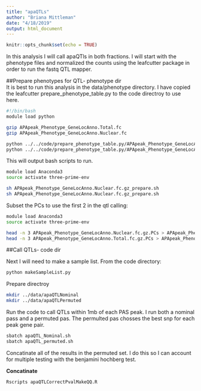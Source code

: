 ```yaml
---
title: "apaQTLs"
author: "Briana Mittleman"
date: "4/18/2019"
output: html_document
---
```


```r
knitr::opts_chunk$set(echo = TRUE)
```

In this analysis I will call apaQTls in both fractions. I will start with the phenotype files and normalized the counts using the leafcutter package in order to run the fastq QTL mapper.  


##Prepare phenotypes for QTL- phenotype dir  
It is best to run this analysis in the data/phenotype directory. I have copied the leafcutter prepare_phenotype_table.py to the code directroy to use here.  


```bash
#!/bin/bash
module load python

gzip APApeak_Phenotype_GeneLocAnno.Total.fc
gzip APApeak_Phenotype_GeneLocAnno.Nuclear.fc

python ../../code/prepare_phenotype_table.py/APApeak_Phenotype_GeneLocAnno.Total.fc
python ../../code/prepare_phenotype_table.py/APApeak_Phenotype_GeneLocAnno.Nuclear.fc

```


This will output bash scripts to run. 

```bash
module load Anaconda3
source activate three-prime-env

sh APApeak_Phenotype_GeneLocAnno.Nuclear.fc.gz_prepare.sh
sh APApeak_Phenotype_GeneLocAnno.Nuclear.fc.gz_prepare.sh

```


Subset the PCs to use the first 2 in the qtl calling:  

```bash
module load Anaconda3
source activate three-prime-env

head -n 3 APApeak_Phenotype_GeneLocAnno.Nuclear.fc.gz.PCs > APApeak_Phenotype_GeneLocAnno.Nuclear.fc.gz.2PCs
head -n 3 APApeak_Phenotype_GeneLocAnno.Total.fc.gz.PCs > APApeak_Phenotype_GeneLocAnno.Total.fc.gz.2PCs

```

##Call QTLs- code dir  

Next I will need to make a sample list. From the code directory: 

```bash
python makeSampleList.py
```

Prepare directroy 
```bash
mkdir ../data/apaQTLNominal
mkdir ../data/apaQTLPermuted
```


Run the code to call QTLs within 1mb of each PAS peak. I run both a nominal pass and a permuted pas. The permulted pas chosses the best snp for each peak gene pair. 


```bash
sbatch apaQTL_Nominal.sh
sbatch apaQTL_permuted.sh
```


Concatinate all of the results in the permuted set. I do this so I can account for multiple testing with the benjamini hochberg test.  

**Concatinate**  


```bash
Rscripts apaQTLCorrectPvalMakeQQ.R  
```





